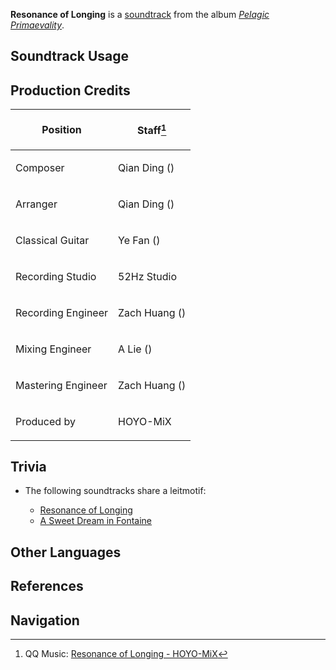 {{Soundtrack Infobox
|image          = Pelagic Primaevality.png
|album          = Pelagic Primaevality
|disc           = 2
|number         = 50
|featured       =
|featured2      =
|featured3      =
|featured_disc  =
|featured_disc2 =
|featured_disc3 =
|youtube_id     = USnqUu5dRyA
|spotify_id     = 1WFXL8USilEB4mNB26yrKP
|previous       = The Faded Idyll
|next           = The Drifting Beauty
}}
'''Resonance of Longing''' is a [[soundtrack]] from the album ''[[Pelagic Primaevality]]''.

==Soundtrack Usage==
{{Soundtrack Usage
|quest    = 
|location = Fontaine Research Institute of Kinetic Energy Engineering Region//day;;Liffey Region//day
|domain   = 
}}

==Production Credits==
{| class="wikitable"
! Position
! Staff<ref>QQ Music: [https://y.qq.com/n/ryqq/songDetail/001qKlMm0rT5N0 {{zh|企望的流音}} Resonance of Longing - HOYO-MiX]</ref>
|-
| Composer
| Qian Ding ({{zh|丁谦}})
|-
| Arranger
| Qian Ding ({{zh|丁谦}})
|-
| Classical Guitar
| Ye Fan ({{zh|范晔}})
|-
| Recording Studio
| 52Hz Studio
|-
| Recording Engineer
| Zach Huang ({{zh|黄巍}})
|-
| Mixing Engineer
| A Lie ({{zh|阿烈}})
|-
| Mastering Engineer
| Zach Huang ({{zh|黄巍}})
|-
| Produced by
| HOYO-MiX
|}

==Trivia==
* <section begin="ResonanceLongingLeitmotif" />The following soundtracks share a leitmotif:
** [[Resonance of Longing]]
** [[A Sweet Dream in Fontaine]]<section end="ResonanceLongingLeitmotif" />

==Other Languages==
{{Other Languages
|en      = Resonance of Longing
|zhs     = 企望的流音
|zhs_rm  = Qǐwàng de Liúyīn
|zht     = 企望的流音
|zht_rm  = Qǐwàng de Liúyīn
|zh_tl   = Flowing Sound of Hope
|ja      = 憧憬の共鳴
|ja_rm   = Doukei no Kyoumei
|ja_tl   = Resonance of Yearning
}}

==References==
{{Reflist}}

==Navigation==
{{Soundtrack Navbox|Pelagic Primaevality}}